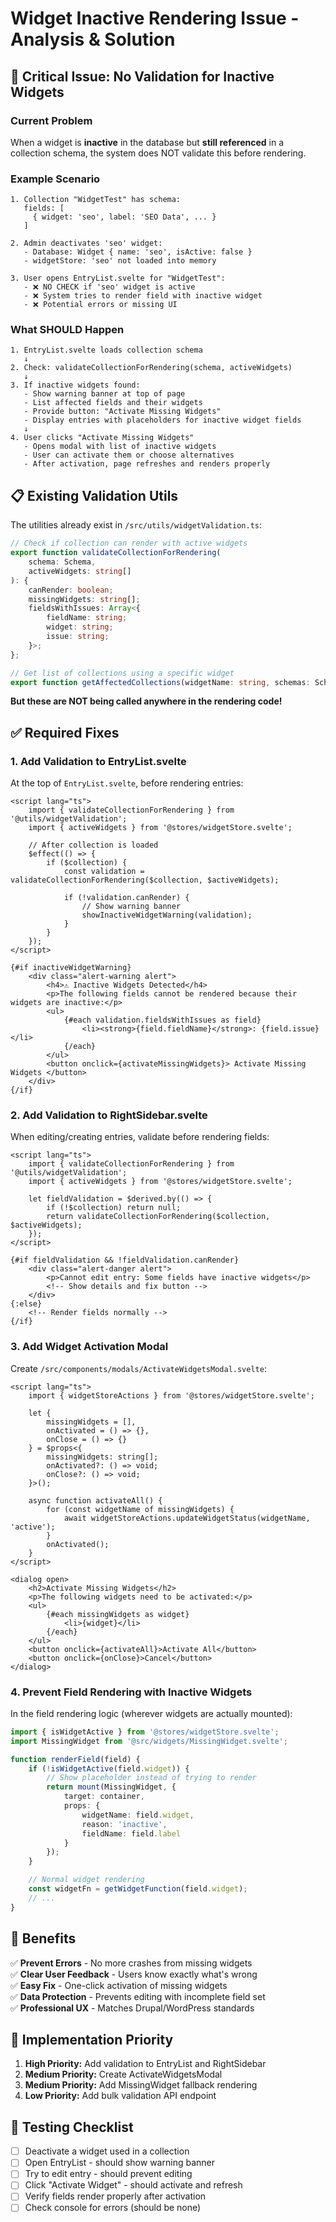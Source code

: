 # Widget Inactive Rendering Issue - Analysis & Solution

## 🔴 Critical Issue: No Validation for Inactive Widgets

### Current Problem

When a widget is **inactive** in the database but **still referenced** in a collection schema, the system does NOT validate this before rendering.

### Example Scenario

```
1. Collection "WidgetTest" has schema:
   fields: [
     { widget: 'seo', label: 'SEO Data', ... }
   ]

2. Admin deactivates 'seo' widget:
   - Database: Widget { name: 'seo', isActive: false }
   - widgetStore: 'seo' not loaded into memory

3. User opens EntryList.svelte for "WidgetTest":
   - ❌ NO CHECK if 'seo' widget is active
   - ❌ System tries to render field with inactive widget
   - ❌ Potential errors or missing UI
```

### What SHOULD Happen

```
1. EntryList.svelte loads collection schema
   ↓
2. Check: validateCollectionForRendering(schema, activeWidgets)
   ↓
3. If inactive widgets found:
   - Show warning banner at top of page
   - List affected fields and their widgets
   - Provide button: "Activate Missing Widgets"
   - Display entries with placeholders for inactive widget fields
   ↓
4. User clicks "Activate Missing Widgets"
   - Opens modal with list of inactive widgets
   - User can activate them or choose alternatives
   - After activation, page refreshes and renders properly
```

## 📋 Existing Validation Utils

The utilities already exist in `/src/utils/widgetValidation.ts`:

```typescript
// Check if collection can render with active widgets
export function validateCollectionForRendering(
	schema: Schema,
	activeWidgets: string[]
): {
	canRender: boolean;
	missingWidgets: string[];
	fieldsWithIssues: Array<{
		fieldName: string;
		widget: string;
		issue: string;
	}>;
};

// Get list of collections using a specific widget
export function getAffectedCollections(widgetName: string, schemas: Schema[]): string[];
```

**But these are NOT being called anywhere in the rendering code!**

## ✅ Required Fixes

### 1. Add Validation to EntryList.svelte

At the top of `EntryList.svelte`, before rendering entries:

```svelte
<script lang="ts">
	import { validateCollectionForRendering } from '@utils/widgetValidation';
	import { activeWidgets } from '@stores/widgetStore.svelte';

	// After collection is loaded
	$effect(() => {
		if ($collection) {
			const validation = validateCollectionForRendering($collection, $activeWidgets);

			if (!validation.canRender) {
				// Show warning banner
				showInactiveWidgetWarning(validation);
			}
		}
	});
</script>

{#if inactiveWidgetWarning}
	<div class="alert-warning alert">
		<h4>⚠️ Inactive Widgets Detected</h4>
		<p>The following fields cannot be rendered because their widgets are inactive:</p>
		<ul>
			{#each validation.fieldsWithIssues as field}
				<li><strong>{field.fieldName}</strong>: {field.issue}</li>
			{/each}
		</ul>
		<button onclick={activateMissingWidgets}> Activate Missing Widgets </button>
	</div>
{/if}
```

### 2. Add Validation to RightSidebar.svelte

When editing/creating entries, validate before rendering fields:

```svelte
<script lang="ts">
	import { validateCollectionForRendering } from '@utils/widgetValidation';
	import { activeWidgets } from '@stores/widgetStore.svelte';

	let fieldValidation = $derived.by(() => {
		if (!$collection) return null;
		return validateCollectionForRendering($collection, $activeWidgets);
	});
</script>

{#if fieldValidation && !fieldValidation.canRender}
	<div class="alert-danger alert">
		<p>Cannot edit entry: Some fields have inactive widgets</p>
		<!-- Show details and fix button -->
	</div>
{:else}
	<!-- Render fields normally -->
{/if}
```

### 3. Add Widget Activation Modal

Create `/src/components/modals/ActivateWidgetsModal.svelte`:

```svelte
<script lang="ts">
	import { widgetStoreActions } from '@stores/widgetStore.svelte';

	let {
		missingWidgets = [],
		onActivated = () => {},
		onClose = () => {}
	} = $props<{
		missingWidgets: string[];
		onActivated?: () => void;
		onClose?: () => void;
	}>();

	async function activateAll() {
		for (const widgetName of missingWidgets) {
			await widgetStoreActions.updateWidgetStatus(widgetName, 'active');
		}
		onActivated();
	}
</script>

<dialog open>
	<h2>Activate Missing Widgets</h2>
	<p>The following widgets need to be activated:</p>
	<ul>
		{#each missingWidgets as widget}
			<li>{widget}</li>
		{/each}
	</ul>
	<button onclick={activateAll}>Activate All</button>
	<button onclick={onClose}>Cancel</button>
</dialog>
```

### 4. Prevent Field Rendering with Inactive Widgets

In the field rendering logic (wherever widgets are actually mounted):

```typescript
import { isWidgetActive } from '@stores/widgetStore.svelte';
import MissingWidget from '@src/widgets/MissingWidget.svelte';

function renderField(field) {
	if (!isWidgetActive(field.widget)) {
		// Show placeholder instead of trying to render
		return mount(MissingWidget, {
			target: container,
			props: {
				widgetName: field.widget,
				reason: 'inactive',
				fieldName: field.label
			}
		});
	}

	// Normal widget rendering
	const widgetFn = getWidgetFunction(field.widget);
	// ...
}
```

## 🎯 Benefits

✅ **Prevent Errors** - No more crashes from missing widgets  
✅ **Clear User Feedback** - Users know exactly what's wrong  
✅ **Easy Fix** - One-click activation of missing widgets  
✅ **Data Protection** - Prevents editing with incomplete field set  
✅ **Professional UX** - Matches Drupal/WordPress standards

## 📝 Implementation Priority

1. **High Priority:** Add validation to EntryList and RightSidebar
2. **Medium Priority:** Create ActivateWidgetsModal
3. **Medium Priority:** Add MissingWidget fallback rendering
4. **Low Priority:** Add bulk validation API endpoint

## 🧪 Testing Checklist

- [ ] Deactivate a widget used in a collection
- [ ] Open EntryList - should show warning banner
- [ ] Try to edit entry - should prevent editing
- [ ] Click "Activate Widget" - should activate and refresh
- [ ] Verify fields render properly after activation
- [ ] Check console for errors (should be none)
